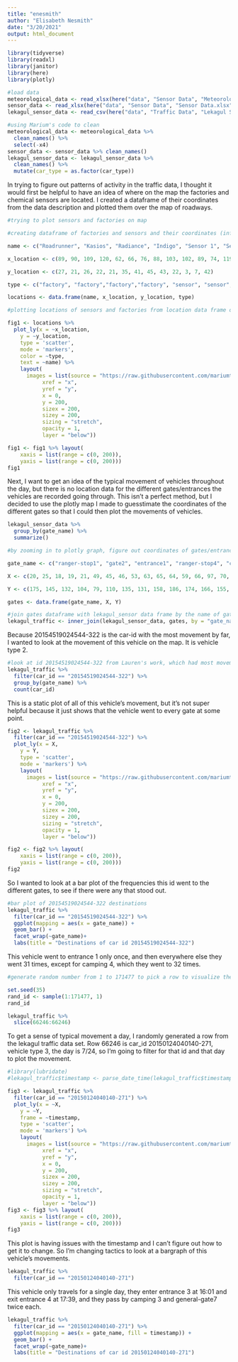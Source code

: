```yaml
---
title: "enesmith"
author: "Elisabeth Nesmith"
date: "3/20/2021"
output: html_document
---
```


```r
library(tidyverse)
library(readxl)
library(janitor)
library(here)
library(plotly)
```

```r
#load data
meteorological_data <- read_xlsx(here("data", "Sensor Data", "Meteorological Data.xlsx"))
sensor_data <- read_xlsx(here("data", "Sensor Data", "Sensor Data.xlsx"))
lekagul_sensor_data <- read_csv(here("data", "Traffic Data", "Lekagul Sensor Data.csv"))
```

```r
#using Marium's code to clean
meteorological_data <- meteorological_data %>%
  clean_names() %>%
  select(-x4)
sensor_data <- sensor_data %>% clean_names()
lekagul_sensor_data <- lekagul_sensor_data %>%
  clean_names() %>%
  mutate(car_type = as.factor(car_type))
```

In trying to figure out patterns of activity in the traffic data, I thought it would first be helpful to have an idea of where on the map the factories and chemical sensors are located. I created a dataframe of their coordinates from the data description and plotted them over the map of roadways.

```r
#trying to plot sensors and factories on map

#creating dataframe of factories and sensors and their coordinates (info from sensor data descriptions doc)

name <- c("Roadrunner", "Kasios", "Radiance", "Indigo", "Sensor 1", "Sensor 2", "Sensor 3", "Sensor 4", "Sensor 5", "Sensor 6", "Sensor 7", "Sensor 8", "Sensor 9")

x_location <- c(89, 90, 109, 120, 62, 66, 76, 88, 103, 102, 89, 74, 119)

y_location <- c(27, 21, 26, 22, 21, 35, 41, 45, 43, 22, 3, 7, 42)

type <- c("factory", "factory","factory","factory", "sensor", "sensor", "sensor", "sensor", "sensor", "sensor", "sensor", "sensor", "sensor")

locations <- data.frame(name, x_location, y_location, type)
```

```r
#plotting locations of sensors and factories from location data frame on map, using code from my rmd in DC2

fig1 <- locations %>% 
  plot_ly(x = ~x_location,
    y = ~y_location,
    type = 'scatter',
    mode = 'markers',
    color = ~type,
    text = ~name) %>%
    layout(
      images = list(source = "https://raw.githubusercontent.com/mariumtapal/sds325-dc3/master/data/Traffic%20Data/Lekagul%20Roadways%20labeled%20v2.jpg",
           xref = "x",
           yref = "y",
           x = 0,
           y = 200,
           sizex = 200,
           sizey = 200,
           sizing = "stretch",
           opacity = 1,
           layer = "below")) 

fig1 <- fig1 %>% layout(
    xaxis = list(range = c(0, 200)),
    yaxis = list(range = c(0, 200)))
fig1
```

Next, I want to get an idea of the typical movement of vehicles throughout the day, but there is no location data for the different gates/entrances the vehicles are recorded going through. This isn't a perfect method, but I decided to use the plotly map I made to guesstimate the coordinates of the different gates so that I could then plot the movements of vehicles.
```r
lekagul_sensor_data %>% 
  group_by(gate_name) %>% 
  summarize()

#by zooming in to plotly graph, figure out coordinates of gates/entrances/etc and make them into a dataframe

gate_name <- c("ranger-stop1", "gate2", "entrance1", "ranger-stop4", "camping5", "camping4", "camping2", "camping3", "camping0", "entrance0", "general-gate1", "gate0", "gate1", "general-gate7", "gate7", "general-gate4", "ranger-stop2", "ranger-stop0", "general-gate0", "general-gate2", "camping1", "general-gate5", "general-gate6", "ranger-stop6", "gate6", "entrance3", "entrance4", "gate8", "camping6", "ranger-base", "gate5", "gate3", "ranger-stop3", "camping8", "general-gate3", "entrance2", "gate4", "ranger-stop5", "camping7", "ranger-stop7")

X <- c(20, 25, 18, 19, 21, 49, 45, 46, 53, 63, 65, 64, 59, 66, 97, 70, 81, 90, 110, 104, 129, 124, 136, 123, 116, 115, 140, 138, 150, 128, 131, 149, 148, 183, 186, 183, 164, 151, 181, 100)

Y <- c(175, 145, 132, 104, 79, 110, 135, 131, 158, 186, 174, 166, 155, 56, 40, 102, 164, 183, 190, 167, 149, 89, 63, 53, 49, 33, 16, 19, 23, 25, 54, 139, 154, 151, 144, 113, 86, 82, 55, 48)

gates <- data.frame(gate_name, X, Y)
```

```r
#join gates dataframe with lekagul_sensor data frame by the name of gate
lekagul_traffic <- inner_join(lekagul_sensor_data, gates, by = "gate_name")
```

Because 20154519024544-322 is the car-id with the most movement by far, I wanted to look at the movement of this vehicle on the map. It is vehicle type 2. 
```r
#look at id 20154519024544-322 from Lauren's work, which had most movements
lekagul_traffic %>% 
  filter(car_id == "20154519024544-322") %>% 
  group_by(gate_name) %>% 
  count(car_id)
```
This is a static plot of all of this vehicle's movement, but it's not super helpful because it just shows that the vehicle went to every gate at some point.

```r
fig2 <- lekagul_traffic %>%
  filter(car_id == "20154519024544-322") %>% 
  plot_ly(x = X,
    y = Y,
    type = 'scatter',
    mode = 'markers') %>%
    layout(
      images = list(source = "https://raw.githubusercontent.com/mariumtapal/sds325-dc3/master/data/Sensor%20Data/MapLargeLabels.jpg",
           xref = "x",
           yref = "y",
           x = 0,
           y = 200,
           sizex = 200,
           sizey = 200,
           sizing = "stretch",
           opacity = 1,
           layer = "below")) 

fig2 <- fig2 %>% layout(
    xaxis = list(range = c(0, 200)),
    yaxis = list(range = c(0, 200)))
fig2
```

So I wanted to look at a bar plot of the frequencies this id went to the different gates, to see if there were any that stood out. 

```r
#bar plot of 20154519024544-322 destinations
lekagul_traffic %>% 
  filter(car_id == "20154519024544-322") %>%
  ggplot(mapping = aes(x = gate_name)) +
  geom_bar() +
  facet_wrap(~gate_name)+
  labs(title = "Destinations of car id 20154519024544-322")
```

This vehicle went to entrance 1 only once, and then everywhere else they went 31 times, except for camping 4, which they went to 32 times. 

```r
#generate random number from 1 to 171477 to pick a row to visualize the movement of that particular id on that particular day

set.seed(35)
rand_id <- sample(1:171477, 1)
rand_id

lekagul_traffic %>% 
  slice(66246:66246)
```

To get a sense of typical movement a day, I randomly generated a row from the lekagul traffic data set. Row 66246 is car_id 20150124040140-271, vehicle type 3, the day is 7/24, so I'm going to filter for that id and that day to plot the movement. 

```r
#library(lubridate)
#lekagul_traffic$timestamp <- parse_date_time(lekagul_traffic$timestamp, "YmdHMS")
```


```r
fig3 <- lekagul_traffic %>% 
  filter(car_id == "20150124040140-271") %>% 
  plot_ly(x = ~X,
    y = ~Y,
    frame = ~timestamp,
    type = 'scatter',
    mode = 'markers') %>%
    layout(
      images = list(source = "https://raw.githubusercontent.com/mariumtapal/sds325-dc3/master/data/Sensor%20Data/MapLargeLabels.jpg",
           xref = "x",
           yref = "y",
           x = 0,
           y = 200,
           sizex = 200,
           sizey = 200,
           sizing = "stretch",
           opacity = 1,
           layer = "below")) 
fig3 <- fig3 %>% layout(
    xaxis = list(range = c(0, 200)),
    yaxis = list(range = c(0, 200)))
fig3
```

This plot is having issues with the timestamp and I can't figure out how to get it to change. So I'm changing tactics to look at a bargraph of this vehicle's movements. 

```r
lekagul_traffic %>% 
  filter(car_id == "20150124040140-271")
```

This vehicle only travels for a single day, they enter entrance 3 at 16:01 and exit entrance 4 at 17:39, and they pass by camping 3 and general-gate7 twice each. 

```r
lekagul_traffic %>% 
  filter(car_id == "20150124040140-271") %>%
  ggplot(mapping = aes(x = gate_name, fill = timestamp)) +
  geom_bar() +
  facet_wrap(~gate_name)+
  labs(title = "Destinations of car id 20150124040140-271")
```





